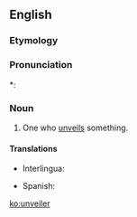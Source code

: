 ==English==

===Etymology===
{{suffix|unveil|er}}

===Pronunciation===
*: {{rhymes|eɪlə(ɹ)}}

===Noun===
{{en-noun}}

# One who [[unveil]]s something.

====Translations====
{{trans-top|one who unveils something}}
* Interlingua: {{t|ia|disvelator}}
{{trans-mid}}
* Spanish: {{t|es|desvelador|m}}
{{trans-bottom}}

[[ko:unveiler]]